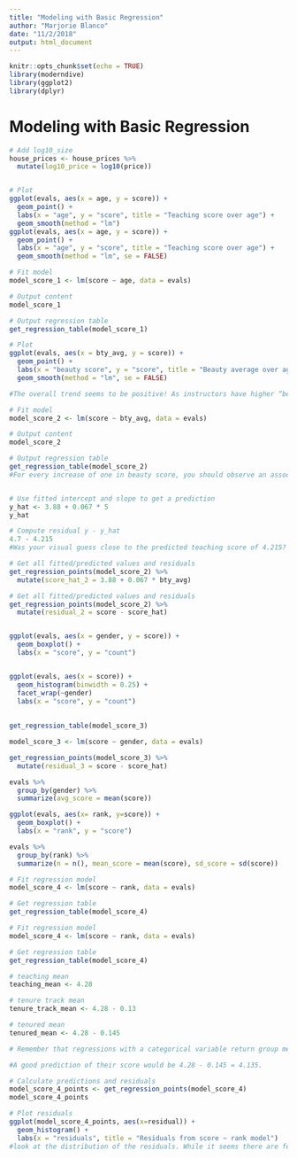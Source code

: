 ```yaml
---
title: "Modeling with Basic Regression"
author: "Marjorie Blanco"
date: "11/2/2018"
output: html_document
---
```


```r
knitr::opts_chunk$set(echo = TRUE)
library(moderndive)
library(ggplot2)
library(dplyr)
```

# Modeling with Basic Regression

```r
# Add log10_size
house_prices <- house_prices %>%
  mutate(log10_price = log10(price))


# Plot 
ggplot(evals, aes(x = age, y = score)) +
  geom_point() +
  labs(x = "age", y = "score", title = "Teaching score over age") +
  geom_smooth(method = "lm")
ggplot(evals, aes(x = age, y = score)) +
  geom_point() +
  labs(x = "age", y = "score", title = "Teaching score over age") +
  geom_smooth(method = "lm", se = FALSE)

# Fit model
model_score_1 <- lm(score ~ age, data = evals)

# Output content
model_score_1

# Output regression table
get_regression_table(model_score_1)

# Plot 
ggplot(evals, aes(x = bty_avg, y = score)) +
  geom_point() +
  labs(x = "beauty score", y = "score", title = "Beauty average over age") +
  geom_smooth(method = "lm", se = FALSE)

#The overall trend seems to be positive! As instructors have higher “beauty” scores, so also do they tend to have higher teaching scores.

# Fit model
model_score_2 <- lm(score ~ bty_avg, data = evals)

# Output content
model_score_2

# Output regression table
get_regression_table(model_score_2)
#For every increase of one in beauty score, you should observe an associated increase of on average 0.0670 units in teaching score.


# Use fitted intercept and slope to get a prediction
y_hat <- 3.88 + 0.067 * 5
y_hat

# Compute residual y - y_hat
4.7 - 4.215
#Was your visual guess close to the predicted teaching score of 4.215? Also, note that this prediction is off by about 0.485 units in teaching score.

# Get all fitted/predicted values and residuals
get_regression_points(model_score_2) %>% 
  mutate(score_hat_2 = 3.88 + 0.067 * bty_avg)

# Get all fitted/predicted values and residuals
get_regression_points(model_score_2) %>% 
  mutate(residual_2 = score - score_hat)


ggplot(evals, aes(x = gender, y = score)) +
  geom_boxplot() +
  labs(x = "score", y = "count")


ggplot(evals, aes(x = score)) +
  geom_histogram(binwidth = 0.25) +
  facet_wrap(~gender)
  labs(x = "score", y = "count")
  
  
get_regression_table(model_score_3)

model_score_3 <- lm(score ~ gender, data = evals)

get_regression_points(model_score_3) %>% 
  mutate(residual_3 = score - score_hat)

evals %>% 
  group_by(gender) %>% 
  summarize(avg_score = mean(score))

ggplot(evals, aes(x= rank, y=score)) +
  geom_boxplot() +
  labs(x = "rank", y = "score")

evals %>%
  group_by(rank) %>%
  summarize(n = n(), mean_score = mean(score), sd_score = sd(score))

# Fit regression model
model_score_4 <- lm(score ~ rank, data = evals)

# Get regression table
get_regression_table(model_score_4)

# Fit regression model
model_score_4 <- lm(score ~ rank, data = evals)

# Get regression table
get_regression_table(model_score_4)

# teaching mean
teaching_mean <- 4.28

# tenure track mean
tenure_track_mean <- 4.28 - 0.13

# tenured mean
tenured_mean <- 4.28 - 0.145

# Remember that regressions with a categorical variable return group means expressed relative to a baseline for comparison!

#A good prediction of their score would be 4.28 - 0.145 = 4.135.

# Calculate predictions and residuals
model_score_4_points <- get_regression_points(model_score_4)
model_score_4_points  

# Plot residuals
ggplot(model_score_4_points, aes(x=residual)) +
  geom_histogram() +
  labs(x = "residuals", title = "Residuals from score ~ rank model")
#look at the distribution of the residuals. While it seems there are fewer negative residuals corresponding to overpredictions of score, the magnitude of the error seems to be larger (ranging all the way to -2).
```


